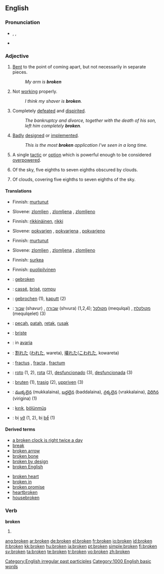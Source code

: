 {{see|Broken}}
{{wikipedia|Broken (disambiguation)}}
==English==

{{rank|follow|chance|happened|641|broken|trouble|die|arm}}

===Pronunciation===
*{{AHD|brōk'ən}}, {{IPA|/ˈbrəʊkən/}}, {{SAMPA|/"br@Uk@n/}}
*{{audio|en-us-broken.ogg|Audio (US)}}
*:{{rhymes|əʊkən}}

===Adjective===
{{en-adj}}

# [[bent|Bent]] to the point of coming apart, but not necessarily in separate pieces.
#: ''My arm is '''broken'''''
# Not [[working]] properly.
#: ''I think my shaver is '''broken'''.''
# Completely [[defeated]] and [[dispirited]].
#: ''The bankruptcy and divorce, together with the death of his son, left him completely '''broken'''.''
# {{context|software|colloquial}} [[badly|Badly]] [[designed]] or [[implemented]].
#: ''This is the most '''broken''' application I've seen in a long time.''
# {{sports}} A single [[tactic]] or [[option]] which is powerful enough to be considered [[overpowered]].
# {{meteorology}} Of the sky, five eighths to seven eighths obscured by clouds.
# {{meteorology}} Of clouds, covering five eighths to seven eighths of the sky.

====Translations====
{{trans-top|bent to the point of coming apart}}
*Finnish: [[murtunut]]
{{trans-mid}}
*Slovene: [[zlomljen]] {{m}}, [[zlomljena]] {{f}}, [[zlomljeno]] {{n}}
{{trans-bottom}}

{{trans-top|not working properly}}
*Finnish: [[rikkinäinen]], [[rikki]]
{{trans-mid}}
*Slovene: [[pokvarjen]] {{m}}, [[pokvarjena]] {{f}}, [[pokvarjeno]] {{n}}
{{trans-bottom}}

{{trans-top|completely defeated and dispirited}}
*Finnish: [[murtunut]]
{{trans-mid}}
*Slovene: [[zlomljen]] {{m}}, [[zlomljena]] {{f}}, [[zlomljeno]] {{n}}
{{trans-bottom}}

{{trans-top|of software: badly designed or implemented}}
*Finnish: [[surkea]]
{{trans-mid}}
{{trans-bottom}}

{{trans-top|sports tactic}}
{{trans-mid}}
{{trans-bottom}}

{{trans-top|five eighths to seven eighths obscured by clouds}}
*Finnish: [[puolipilvinen]]
{{trans-mid}}
{{trans-bottom}}

{{checktrans-top}}
*{{ttbc|Dutch}}: [[gebroken]]
*{{ttbc|French}}: [[cassé]], [[brisé]], [[rompu]]
*{{ttbc|German}}: [[gebrochen]] (1), [[kaputt]] (2)
*{{ttbc|Hebrew}}: [[שבור]] (shavur) {{m}}, [[שבורה]] (shvura) {{f}} (1,2,4); [[מקולקל]] (mequlqal) {{m}}, [[מקולקלת]] (mequlqelet) {{f}} (3)
*{{ttbc|Indonesian}}: [[pecah]], [[patah]], [[retak]], [[rusak]]
*{{ttbc|Irish}}: [[briste]]
*{{ttbc|Italian}}: in [[avaria]]
{{trans-mid}}
*{{ttbc|Japanese}}: [[割れた]] ([[われた]], wareta), [[壊れた]]([[こわれた]], kowareta)
*{{ttbc|Latin}}: [[fractus]] {{m}}, [[fracta]] {{f}}, [[fractum]] {{n}}
*{{ttbc|Spanish}}: [[roto]] {{m}} (1, 2), [[rota]] {{f}} (2), [[desfuncionado]] {{m}} (3), [[desfuncionada]] {{f}} (3)
*{{ttbc|Swedish}}: [[bruten]] (1), [[trasig]] (2), [[uppriven]] (3)
*{{ttbc|Telugu}}: [[ముక్కలైన]] (mukkalaina), [[బద్దలైన]] (baddalaina), [[వ్రక్కలైన]] (vrakkalaina), [[విరిగిన]] (virigina) (1)
*{{ttbc|Turkish}}: [[kırık]], [[bölünmüş]]
*{{ttbc|Vietnamese}}: bị [[vỡ]] (1, 2), bị [[bể]] (1)
{{trans-bottom}}

====Derived terms====
{{top2}}
*[[a broken clock is right twice a day]]
*[[break]]
*[[broken arrow]]
*[[broken bone]]
*[[broken by design]]
*[[broken English]]
{{mid2}}
*[[broken heart]]
*[[broken in]]
*[[broken promise]]
*[[heartbroken]]
*[[housebroken]]
{{bottom}}

===Verb===
'''broken'''

# {{past participle of|[[break]]}}

[[Category:English irregular past participles]]
[[Category:1000 English basic words]]

[[ang:broken]]
[[ar:broken]]
[[de:broken]]
[[el:broken]]
[[fr:broken]]
[[io:broken]]
[[id:broken]]
[[it:broken]]
[[kk:broken]]
[[hu:broken]]
[[ja:broken]]
[[pt:broken]]
[[simple:broken]]
[[fi:broken]]
[[sv:broken]]
[[ta:broken]]
[[te:broken]]
[[tr:broken]]
[[vo:broken]]
[[zh:broken]]